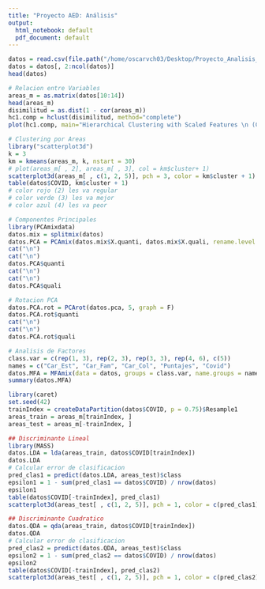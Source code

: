 ```yaml
---
title: "Proyecto AED: Análisis"
output:
  html_notebook: default
  pdf_document: default
---
```


```r
datos = read.csv(file.path("/home/oscarvch03/Desktop/Proyecto_Analisis_Estadistico", "Saber11_20_1920_2.csv"), sep = ",")
datos = datos[, 2:ncol(datos)]
head(datos)
```
```r
# Relacion entre Variables
areas_m = as.matrix(datos[10:14])
head(areas_m)
disimilitud = as.dist(1 - cor(areas_m))
hc1.comp = hclust(disimilitud, method="complete")
plot(hc1.comp, main="Hierarchical Clustering with Scaled Features \n (Complete Linkage)", cex = 0.5, xlab = "")
```
```r
# Clustering por Areas
library("scatterplot3d")
k = 3
km = kmeans(areas_m, k, nstart = 30)
# plot(areas_m[ , 2], areas_m[ , 3], col = km$cluster+ 1)
scatterplot3d(areas_m[ , c(1, 2, 5)], pch = 3, color = km$cluster + 1)
table(datos$COVID, km$cluster + 1)
# color rojo (2) les va regular
# color verde (3) les va mejor
# color azul (4) les va peor

```
```r
# Componentes Principales
library(PCAmixdata)
datos.mix = splitmix(datos)
datos.PCA = PCAmix(datos.mix$X.quanti, datos.mix$X.quali, rename.level = T, graph = F)
cat("\n")
cat("\n")
datos.PCA$quanti
cat("\n")
cat("\n")
datos.PCA$quali
```
```r
# Rotacion PCA
datos.PCA.rot = PCArot(datos.pca, 5, graph = F)
datos.PCA.rot$quanti
cat("\n")
cat("\n")
datos.PCA.rot$quali
```



```r
# Analisis de Factores
class.var = c(rep(1, 3), rep(2, 3), rep(3, 3), rep(4, 6), c(5))
names = c("Car_Est", "Car_Fam", "Car_Col", "Puntajes", "Covid")
datos.MFA = MFAmix(data = datos, groups = class.var, name.groups = names, rename.level = T,                      graph = F)
summary(datos.MFA)
```
```r
library(caret)
set.seed(42)
trainIndex = createDataPartition(datos$COVID, p = 0.75)$Resample1
areas_train = areas_m[trainIndex, ]
areas_test = areas_m[-trainIndex, ]

## Discriminante Lineal
library(MASS)
datos.LDA = lda(areas_train, datos$COVID[trainIndex])
datos.LDA
# Calcular error de clasificacion
pred_clas1 = predict(datos.LDA, areas_test)$class
epsilon1 = 1 - sum(pred_clas1 == datos$COVID) / nrow(datos) 
epsilon1
table(datos$COVID[-trainIndex], pred_clas1)
scatterplot3d(areas_test[ , c(1, 2, 5)], pch = 1, color = c(pred_clas1))
```
```r
## Discriminante Cuadratico
datos.QDA = qda(areas_train, datos$COVID[trainIndex])
datos.QDA
# Calcular error de clasificacion
pred_clas2 = predict(datos.QDA, areas_test)$class
epsilon2 = 1 - sum(pred_clas2 == datos$COVID) / nrow(datos) 
epsilon2
table(datos$COVID[-trainIndex], pred_clas2)
scatterplot3d(areas_test[ , c(1, 2, 5)], pch = 1, color = c(pred_clas2))
```

